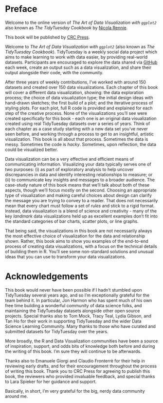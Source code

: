 # Preface {.unnumbered}

::: {.content-visible when-format="html"}

::: {.callout-note icon=false appearance="simple"}

Welcome to the online version of *The Art of Data Visualization with `ggplot2`* also known as *The TidyTuesday Cookbook* by [Nicola Rennie](https://nrennie.rbind.io/).

This book will be published by [CRC Press](https://www.routledge.com/corporate/about-us/crc-press). 

:::

:::

Welcome to *The Art of Data Visualization with `ggplot2`* (also known as *The TidyTuesday Cookbook*). TidyTuesday is a weekly social data project which aims to make learning to work with data easier, by providing real-world datasets. Participants are encouraged to explore the data shared via [GitHub](https://github.com/rfordatascience/tidytuesday) each week, create an output such as a data visualization, and share their output alongside their code, with the community. 

After three years of weekly contributions, I've worked with around 150 datasets and created over 150 data visualizations. Each chapter of this book will cover a different data visualization, showing: the data exploration process; the choice of data visualization type; the initial design ideas with hand-drawn sketches; the first build of a plot; and the iterative process of styling plots. For each plot, full R code is provided and explained for each step of the creative process. None of the visualizations you'll see were created specifically for this book - each one is an original data visualization created using real TidyTuesday datasets over a series of years. Think of each chapter as a case study starting with a new data set you've never seen before, and working through a process to get to an insightful, artistic visualization. This book is all about that process. Sometimes the data is messy. Sometimes the code is *hacky*. Sometimes, upon reflection, the data could be visualized better. 

Data visualization can be a very effective and efficient means of communicating information. Visualizing your data typically serves one of two purposes: (i) as part of exploratory analysis to help uncover discrepancies in data and identify interesting relationships to measure; or (ii) to communicate key insights and messages to a broader audience. The case-study nature of this book means that we'll talk about both of these aspects, though we'll focus mostly on the second. Choosing an appropriate type of visualization and making careful choices about design can clarify the message you are trying to convey to a reader. That does not necessarily mean that every chart must follow a set of *rules* and stick to a rigid format. Instead, data visualization is a blend of science and creativity - many of the key *landmark* data visualizations held up as excellent examples don't fit into the standard categories of bar charts, scatter plots, or line graphs. 

That being said, the visualizations in this book are not necessarily always the most effective choice of visualization for the data and relationship shown. Rather, this book aims to show you examples of the end-to-end process of creating data visualizations, with a focus on the technical details of building them in R. You'll see some non-standard solutions and unusual ideas that you can use to transform your data visualizations.

# Acknowledgements {.unnumbered}

This book would never have been possible if I hadn't stumbled upon TidyTuesday several years ago, and so I'm exceptionally grateful for the team behind it. In particular, Jon Harmon who has spent much of his own free time building a wonderful community of data science folks, and maintaining the TidyTuesday datasets alongside other open source projects. Special thanks also to Tom Mock, Tracy Teal, Lydia Gibson, and Tan Ho for their work in supporting TidyTuesday and the wider Data Science Learning Community. Many thanks to those who have curated and submitted datasets for TidyTuesday over the years.

More broadly, the R and Data Visualization communities have been a source of inspiration, support, and odds bits of knowledge both before and during the writing of this book. I'm sure they will continue to be afterwards.

Thanks also to Emanuele Giorgi and Claudio Fronterrè for their help in reviewing early drafts, and for their encouragement throughout the process of writing this book. Thank you to CRC Press for agreeing to publish this book, the reviewers who provided invaluable feedback, and special thanks to Lara Spieker for her guidance and support.

Basically, in short, I'm very grateful for the big, nerdy data community around me. 
